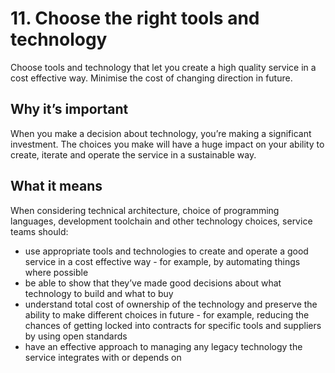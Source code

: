 # 11. Choose the right tools and technology

Choose tools and technology that let you create a high quality service in a cost effective way. Minimise the cost of changing direction in future.

## Why it’s important

When you make a decision about technology, you’re making a significant investment. The choices you make will have a huge impact on your ability to create, iterate and operate the service in a sustainable way.

## What it means

When considering technical architecture, choice of programming languages, development toolchain and other technology choices, service teams should:

- use appropriate tools and technologies to create and operate a good service in a cost effective way - for example, by automating things where possible
- be able to show that they’ve made good decisions about what technology to build and what to buy
- understand total cost of ownership of the technology and preserve the ability to make different choices in future - for example, reducing the chances of getting locked into contracts for specific tools and suppliers by using open standards
- have an effective approach to managing any legacy technology the service integrates with or depends on